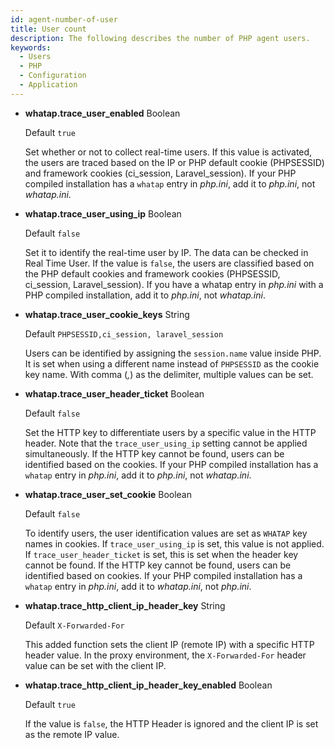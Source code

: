 ```yaml
---
id: agent-number-of-user
title: User count
description: The following describes the number of PHP agent users.
keywords:
  - Users
  - PHP
  - Configuration
  - Application
---
```



- **whatap.trace_user_enabled** <span class='type'>Boolean</span>

  Default `true`

  Set whether or not to collect real-time users. If this value is activated, the users are traced based on the IP or PHP default cookie (PHPSESSID) and framework cookies (ci_session, Laravel_session). If your PHP compiled installation has a `whatap` entry in *php.ini*, add it to *php.ini*, not *whatap.ini*. 

<Phprestartapply />

- **whatap.trace_user_using_ip** <span class='type'>Boolean</span>

  Default `false`

  Set it to identify the real-time user by IP. The data can be checked in Real Time User. If the value is `false`, the users are classified based on the PHP default cookies and framework cookies (PHPSESSID, ci_session, Laravel_session). If you have a whatap entry in *php.ini* with a PHP compiled installation, add it to *php.ini*, not *whatap.ini*.

<Phprestartapply />

- **whatap.trace_user_cookie_keys** <span class='type'>String</span>

  Default `PHPSESSID,ci_session, laravel_session`

  Users can be identified by assigning the `session.name` value inside PHP. It is set when using a different name instead of `PHPSESSID` as the cookie key name. With comma (_,_) as the delimiter, multiple values can be set.

<Phprestartapply />

- **whatap.trace_user_header_ticket** <span class='type'>Boolean</span>

  Default `false`

  Set the HTTP key to differentiate users by a specific value in the HTTP header. Note that the `trace_user_using_ip` setting cannot be applied simultaneously. If the HTTP key cannot be found, users can be identified based on the cookies. If your PHP compiled installation has a `whatap` entry in *php.ini*, add it to *php.ini*, not *whatap.ini*.

<Phprestartapply />

- **whatap.trace_user_set_cookie** <span class='type'>Boolean</span>

  Default `false`

  To identify users, the user identification values are set as `WHATAP` key names in cookies. If `trace_user_using_ip` is set, this value is not applied. If `trace_user_header_ticket` is set, this is set when the header key cannot be found. If the HTTP key cannot be found, users can be identified based on cookies. If your PHP compiled installation has a `whatap` entry in *php.ini*, add it to *whatap.ini*, not *php.ini*.

<Phprestartapply />

- **whatap.trace_http_client_ip_header_key** <span class='type'>String</span>

  Default `X-Forwarded-For`

  This added function sets the client IP (remote IP) with a specific HTTP header value. In the proxy environment, the `X-Forwarded-For` header value can be set with the client IP.

<Phprestartapply />

- **whatap.trace_http_client_ip_header_key_enabled** <span class='type'>Boolean</span>

  Default `true`

  If the value is `false`, the HTTP Header is ignored and the client IP is set as the remote IP value.
